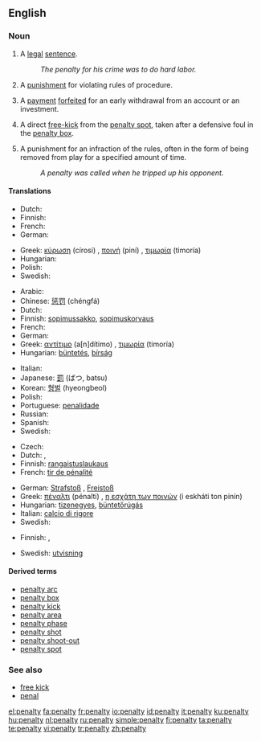 {{wikipedia}}
==English==

===Noun===
{{en-noun|penalties}}

# A [[legal]] [[sentence]].
#:''The penalty for his crime was to do hard labor.''
# A [[punishment]] for violating rules of procedure.
#{{finance}} A [[payment]] [[forfeit]]ed for an early withdrawal from an account or an investment.
# {{football}} A direct [[free-kick]] from the [[penalty spot]], taken after a defensive foul in the [[penalty box]].
# {{Icehockey}} A punishment for an infraction of the rules, often in the form of being removed from play for a specified amount of time.
#:''A penalty was called when he tripped up his opponent.''

====Translations====
{{trans-top|legal sentence}}
* Dutch: {{t+|nl|straf|f}}
* Finnish: {{t-|fi|rangaistus}}
* French: {{t+|fr|penalisation|f}}
* German: {{t+|de|Strafe|f}}
{{trans-mid}}
* Greek: [[κύρωση]] (círosi) {{f}}, [[ποινή]] (piní) {{f}}, [[τιμωρία]] (timoría) {{f}}
* Hungarian: {{t+|hu|büntetés}}
* Polish: {{t+|pl|kara|f}}
* Swedish: {{t+|sv|straff|n}}
{{trans-bottom}}

{{trans-top|punishment for violating rules of procedure}}
* Arabic: {{Arab|[[جزاء]]}} {{IPAchar|(jazā’)}} {{m}}
* Chinese: [[惩罚]] (chéngfá)
* Dutch: {{t+|nl|straf|f}}
* Finnish: [[sopimussakko]], [[sopimuskorvaus]]
* French: {{t+|fr|peine|f}}
* German: {{t+|de|Strafe|f}}
* Greek: [[αντίτιμο]] (a[n]dítimo) {{n}}, [[τιμωρία]] (timoría) {{f}}
* Hungarian: [[büntetés]], [[bírság]]
{{trans-mid}}
* Italian: {{t+|it|penalità|f}}
* Japanese: [[罰]] (ばつ, batsu)
* Korean: [[형벌]] (hyeongbeol)
* Polish: {{t+|pl|kara|f}}
* Portuguese: [[penalidade]] {{f}}
* Russian: {{t+|ru|штраф|m|tr=štraf|sc=Cyrl}}
* Spanish: {{t+|es|castigo|m}}
* Swedish: {{t+|sv|straff|n}}
{{trans-bottom}}

{{trans-top|free-kick in football}}
* Czech: {{t-|cs|penalta|f}}
* Dutch: {{t+|nl|penalty|m}}, {{t+|nl|strafschop|m}}
* Finnish: [[rangaistuslaukaus]]
* French: [[tir de pénalité]] {{m}}
{{trans-mid}}
* German: [[Strafstoß]] {{m}}, [[Freistoß]] {{m}}
* Greek: [[πέναλτι]] (pénalti) {{n}}, [[η εσχάτη των ποινών]] (i eskháti ton pinín) {{f}}
* Hungarian: [[tizenegyes]], [[büntetőrúgás]]
* Italian: [[calcio di rigore]] {{m}}
* Swedish: {{t+|sv|straff|c}}
{{trans-bottom}}

{{trans-top|punishment in ice hockey}}
* Finnish: {{t-|fi|rangaistus}}, {{t-|fi|jäähy}}
{{trans-mid}}
* Swedish: [[utvisning]] {{c}}
{{trans-bottom}}

====Derived terms====
*[[penalty arc]]
*[[penalty box]]
*[[penalty kick]]
*[[penalty area]]
*[[penalty phase]]
*[[penalty shot]]
*[[penalty shoot-out]]
*[[penalty spot]]

===See also===
*[[free kick]]
*[[penal]]

[[el:penalty]]
[[fa:penalty]]
[[fr:penalty]]
[[io:penalty]]
[[id:penalty]]
[[it:penalty]]
[[ku:penalty]]
[[hu:penalty]]
[[nl:penalty]]
[[ru:penalty]]
[[simple:penalty]]
[[fi:penalty]]
[[ta:penalty]]
[[te:penalty]]
[[vi:penalty]]
[[tr:penalty]]
[[zh:penalty]]